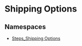 
# Shipping Options

## Namespaces

- [Steps\_Shipping Options](../Shipping_Options/core_flows.Shipping_Options.Steps_Shipping_Options/page.mdx)
